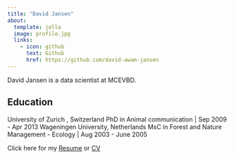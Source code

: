 ```yaml
---
title: "David Jansen"
about:
  template: jolla
  image: profile.jpg
  links:
    - icon: github
      text: Github
      href: https://github.com/david-awam-jansen
---
```


David Jansen is a data scientist at MCEVBD.

## Education

University of Zurich , Switzerland PhD in Animal communication \| Sep 2009 - Apr 2013
Wageningen University, Netherlands MsC in Forest and Nature Management - Ecology \| Aug 2003 - June 2005

Click here for my <a href="presentations/pdf/David_Jansen_Resume.pdf">Resume</a> or <a href="presentations/pdf/David_Jansen_CV.pdf">CV</a>
